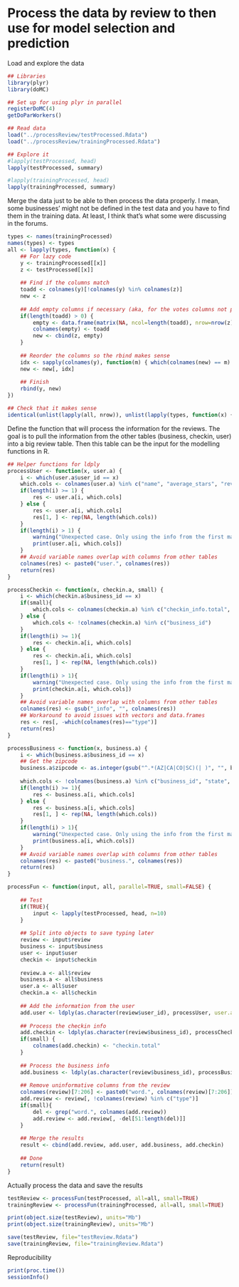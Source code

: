 Process the data by review to then use for model selection and prediction
========================

Load and explore the data
```r
## Libraries
library(plyr)
library(doMC)

## Set up for using plyr in parallel
registerDoMC(4)
getDoParWorkers()

## Read data
load("../processReview/testProcessed.Rdata")
load("../processReview/trainingProcessed.Rdata")

## Explore it
#lapply(testProcessed, head)
lapply(testProcessed, summary)

#lapply(trainingProcessed, head)
lapply(trainingProcessed, summary)
```

Merge the data just to be able to then process the data properly. I mean, some businesses' might not be defined in the test data and you have to find them in the training data. At least, I think that's what some were discussing in the forums.

```r
types <- names(trainingProcessed)
names(types) <- types
all <- lapply(types, function(x) {
	## For lazy code
	y <- trainingProcessed[[x]]
	z <- testProcessed[[x]]
	
	## Find if the columns match
	toadd <- colnames(y)[!colnames(y) %in% colnames(z)]
	new <- z
	
	## Add empty columns if necessary (aka, for the votes columns not present in the test data)
	if(length(toadd) > 0) {
		empty <- data.frame(matrix(NA, ncol=length(toadd), nrow=nrow(z)))
		colnames(empty) <- toadd
		new <- cbind(z, empty)
	}
	
	## Reorder the columns so the rbind makes sense
	idx <- sapply(colnames(y), function(m) { which(colnames(new) == m) })
	new <- new[, idx]
	
	## Finish
	rbind(y, new)
})

## Check that it makes sense
identical(unlist(lapply(all, nrow)), unlist(lapply(types, function(x) { nrow(testProcessed[[x]]) + nrow(trainingProcessed[[x]])})))
```

Define the function that will process the information for the reviews. The goal is to pull the information from the other tables (business, checkin, user) into a big review table. Then this table can be the input for the modelling functions in R.

```r
## Helper functions for ldply
processUser <- function(x, user.a) {
	i <- which(user.a$user_id == x)
	which.cols <- colnames(user.a) %in% c("name", "average_stars", "review_count")
	if(length(i) >= 1) {
		res <- user.a[i, which.cols]
	} else {
		res <- user.a[i, which.cols]
		res[1, ] <- rep(NA, length(which.cols))
	} 
	if(length(i) > 1) {
		warning("Unexpected case. Only using the info from the first match.")
		print(user.a[i, which.cols])
	}
	## Avoid variable names overlap with columns from other tables
	colnames(res) <- paste0("user.", colnames(res))
	return(res)
}

processCheckin <- function(x, checkin.a, small) {
	i <- which(checkin.a$business_id == x)
	if(small){
		which.cols <- colnames(checkin.a) %in% c("checkin_info.total", "type")
	} else {
		which.cols <- !colnames(checkin.a) %in% c("business_id")
	}	
	if(length(i) >= 1){
		res <- checkin.a[i, which.cols]
	} else {
		res <- checkin.a[i, which.cols]
		res[1, ] <- rep(NA, length(which.cols))
	}
	if(length(i) > 1){
		warning("Unexpected case. Only using the info from the first match.")
		print(checkin.a[i, which.cols])
	}
	## Avoid variable names overlap with columns from other tables
	colnames(res) <- gsub("_info", "", colnames(res))
	## Workaround to avoid issues with vectors and data.frames
	res <- res[, -which(colnames(res)=="type")]
	return(res)
}

processBusiness <- function(x, business.a) {
	i <- which(business.a$business_id == x)
	## Get the zipcode
	business.a$zipcode <- as.integer(gsub("^.*(AZ|CA|CO|SC)(| )", "", business.a$full_address))
	
	which.cols <- !colnames(business.a) %in% c("business_id", "state", "type", "full_address", "neighborhoods", "name")
	if(length(i) >= 1){
		res <- business.a[i, which.cols]
	} else {
		res <- business.a[i, which.cols]
		res[1, ] <- rep(NA, length(which.cols))
	}
	if(length(i) > 1){
		warning("Unexpected case. Only using the info from the first match.")
		print(business.a[i, which.cols])
	}
	## Avoid variable names overlap with columns from other tables
	colnames(res) <- paste0("business.", colnames(res))
	return(res)
}

processFun <- function(input, all, parallel=TRUE, small=FALSE) {
	
	## Test
	if(TRUE){
		input <- lapply(testProcessed, head, n=10)
	}
	
	## Split into objects to save typing later
	review <- input$review
	business <- input$business
	user <- input$user
	checkin <- input$checkin
	
	review.a <- all$review
	business.a <- all$business
	user.a <- all$user
	checkin.a <- all$checkin
	
	## Add the information from the user
	add.user <- ldply(as.character(review$user_id), processUser, user.a=user.a, .parallel=parallel)
	
	## Process the checkin info
	add.checkin <- ldply(as.character(review$business_id), processCheckin, checkin.a=checkin.a, small=small, .parallel=parallel)
	if(small) {
		colnames(add.checkin) <- "checkin.total"
	}
	
	## Process the business info
	add.business <- ldply(as.character(review$business_id), processBusiness, business.a=business.a, .parallel=parallel)
	
	## Remove uninformative columns from the review
	colnames(review)[7:206] <- paste0("word.", colnames(review)[7:206])
	add.review <- review[, !colnames(review) %in% c("type")]
	if(small){
		del <- grep("word.", colnames(add.review))
		add.review <- add.review[, -del[51:length(del)]]
	}
	
	## Merge the results
	result <- cbind(add.review, add.user, add.business, add.checkin)
	
	## Done
	return(result)
}
```

Actually process the data and save the results
```r
testReview <- processFun(testProcessed, all=all, small=TRUE)
trainingReview <- processFun(trainingProcessed, all=all, small=TRUE)

print(object.size(testReview), units="Mb")
print(object.size(trainingReview), units="Mb")

save(testReview, file="testReview.Rdata")
save(trainingReview, file="trainingReview.Rdata")
```


Reproducibility
```r
print(proc.time())
sessionInfo()
```
